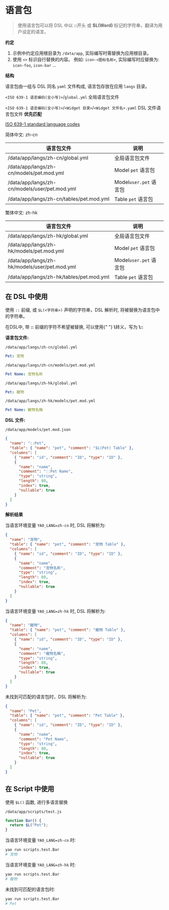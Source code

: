 # 语言包

<blockquote>
  使用语言包可以将 DSL 中以 <strong>::</strong>开头 或 <strong>$L(Word)</strong>
  标记的字符串，翻译为用户设定的语言。
</blockquote>

**约定**

1. 示例中约定应用根目录为 `/data/app`, 实际编写时需替换为应用根目录。
2. 使用 `<>` 标识自行替换的内容。 例如: `icon-<图标名称>`, 实际编写时应替换为: `icon-foo`, `icon-bar` ...

**结构**

语言包由一组与 DSL 同名 `yaml` 文件构成, 语言包存放在应用 `langs` 目录。

`<ISO 639-1 语言编码(全小写)>`/`global.yml` 全局语言包文件

`<ISO 639-1 语言编码(全小写)>`/`<Widget 目录>`/`<Widget 文件名>.yaml` DSL 文件语言包文件 **优先匹配**

[ISO 639-1 standard language codes](https://www.andiamo.co.uk/resources/iso-language-codes/)

简体中文: zh-cn

| 语言包文件                                    | 说明                   |
| --------------------------------------------- | ---------------------- |
| /data/app/langs/zh-cn/global.yml              | 全局语言包文件         |
| /data/app/langs/zh-cn/models/pet.mod.yml      | Model `pet` 语言包     |
| /data/app/langs/zh-cn/models/user/pet.mod.yml | Model`user.pet` 语言包 |
| /data/app/langs/zh-cn/tables/pet.mod.yml      | Table `pet` 语言包     |

繁体中文: zh-hk

| 语言包文件                                    | 说明                   |
| --------------------------------------------- | ---------------------- |
| /data/app/langs/zh-hk/global.yml              | 全局语言包文件         |
| /data/app/langs/zh-hk/models/pet.mod.yml      | Model `pet` 语言包     |
| /data/app/langs/zh-hk/models/user/pet.mod.yml | Model`user.pet` 语言包 |
| /data/app/langs/zh-hk/tables/pet.mod.yml      | Table `pet` 语言包     |

## 在 DSL 中使用

使用 `::` 前缀, 或 `$L(<字符串>)` 声明的字符串，DSL 解析时, 将被替换为语言包中的字符串。

<Notice type="warning">
  在DSL中, 带 <strong>::</strong> 前缀的字符不希望被替换, 可以使用{" "}
  <strong>\</strong>转义，写为 <strong>\::</strong>
</Notice>

**语言包文件:**

`/data/app/langs/zh-cn/global.yml`

```yaml
Pet: 宠物
```

`/data/app/langs/zh-cn/models/pet.mod.yml`

```yaml
Pet Name: 宠物名称
```

`/data/app/langs/zh-hk/global.yml`

```yaml
Pet: 寵物
```

`/data/app/langs/zh-hk/models/pet.mod.yml`

```yaml
Pet Name: 寵物名稱
```

**DSL 文件:**

`/data/app/models/pet.mod.json`

```json
{
  "name": "::Pet",
  "table": { "name": "pet", "comment": "$L(Pet) Table" },
  "columns": [
    { "name": "id", "comment": "ID", "type": "ID" },
    {
      "name": "name",
      "comment": "::Pet Name",
      "type": "string",
      "length": 80,
      "index": true,
      "nullable": true
    }
  ]
}
```

**解析结果**

当语言环境变量 `YAO_LANG=zh-cn` 时, DSL 将解析为:

```json
{
  "name": "宠物",
  "table": { "name": "pet", "comment": "宠物 Table" },
  "columns": [
    { "name": "id", "comment": "ID", "type": "ID" },
    {
      "name": "name",
      "comment": "宠物名称",
      "type": "string",
      "length": 80,
      "index": true,
      "nullable": true
    }
  ]
}
```

当语言环境变量 `YAO_LANG=zh-hk` 时, DSL 将解析为:

```json
{
  "name": "寵物",
  "table": { "name": "pet", "comment": "寵物 Table" },
  "columns": [
    { "name": "id", "comment": "ID", "type": "ID" },
    {
      "name": "name",
      "comment": "寵物名稱",
      "type": "string",
      "length": 80,
      "index": true,
      "nullable": true
    }
  ]
}
```

未找到可匹配的语言包时，DSL 将解析为:

```json
{
  "name": "Pet",
  "table": { "name": "pet", "comment": "Pet Table" },
  "columns": [
    { "name": "id", "comment": "ID", "type": "ID" },
    {
      "name": "name",
      "comment": "Pet Name",
      "type": "string",
      "length": 80,
      "index": true,
      "nullable": true
    }
  ]
}
```

## 在 Script 中使用

使用 `$L()` 函数, 进行多语言替换

`/data/app/scripts/test.js`

```javascript
function Bar() {
  return $L("Pet");
}
```

当语言环境变量 `YAO_LANG=zh-cn` 时:

```bash
yao run scripts.test.Bar
# 宠物
```

当语言环境变量 `YAO_LANG=zh-hk` 时:

```bash
yao run scripts.test.Bar
# 寵物
```

未找到可匹配的语言包时:

```bash
yao run scripts.test.Bar
# Pet
```
